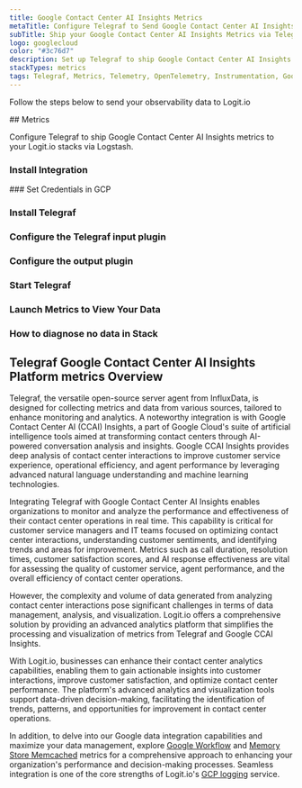 ```yaml
---
title: Google Contact Center AI Insights Metrics
metaTitle: Configure Telegraf to Send Google Contact Center AI Insights Metrics
subTitle: Ship your Google Contact Center AI Insights Metrics via Telegraf to your Logit.io Stack
logo: googlecloud
color: "#3c76d7"
description: Set up Telegraf to ship Google Contact Center AI Insights metrics to Logit.io. Use our Telegraf Google Contact Center AI Insights metrics example configuration.
stackTypes: metrics
tags: Telegraf, Metrics, Telemetry, OpenTelemetry, Instrumentation, Google Contact Center AI Insights, Customer Service Insights, Ai
---
```


Follow the steps below to send your observability data to Logit.io

<Steps>
  ## Metrics

  Configure Telegraf to ship Google Contact Center AI Insights metrics to your Logit.io stacks via Logstash.
  
  ### Install Integration
  <InstallIntegration/>
  ### Set Credentials in GCP

  <SetGCPCredentials intro="Google Contact Center AI Insights is an exclusive aggregation of services encapsulated within Google Cloud. It's intentionally designed for the creation, deployment, and management of asynchronous task queues, fostering secure and efficient coordination between various software entities in a cloud-driven landscape."/>
  
  ### Install Telegraf

  <InstallTelegraf />

  ### Configure the Telegraf input plugin

  <TelegrafStackDriverInput metric_type="contactcenterinsights.googleapis.com"/>

  ### Configure the output plugin

  <TelegrafOutputPlugin />

  ### Start Telegraf

  <StartTelegraf />

  ### Launch Metrics to View Your Data

  <LaunchVisualizer type="metrics" />

  ### How to diagnose no data in Stack

  <DiagnoseNoData />
</Steps>

## Telegraf Google Contact Center AI Insights Platform metrics Overview

Telegraf, the versatile open-source server agent from InfluxData, is designed for collecting metrics 
and data from various sources, tailored to enhance monitoring and analytics. A noteworthy integration 
is with Google Contact Center AI (CCAI) Insights, a part of Google Cloud's suite of artificial 
intelligence tools aimed at transforming contact centers through AI-powered conversation analysis 
and insights. Google CCAI Insights provides deep analysis of contact center interactions to improve 
customer service experience, operational efficiency, and agent performance by leveraging advanced 
natural language understanding and machine learning technologies.

Integrating Telegraf with Google Contact Center AI Insights enables organizations to monitor and 
analyze the performance and effectiveness of their contact center operations in real time. This 
capability is critical for customer service managers and IT teams focused on optimizing contact 
center interactions, understanding customer sentiments, and identifying trends and areas for 
improvement. Metrics such as call duration, resolution times, customer satisfaction scores, and 
AI response effectiveness are vital for assessing the quality of customer service, agent performance, 
and the overall efficiency of contact center operations.

However, the complexity and volume of data generated from analyzing contact center interactions 
pose significant challenges in terms of data management, analysis, and visualization. Logit.io 
offers a comprehensive solution by providing an advanced analytics platform that simplifies the 
processing and visualization of metrics from Telegraf and Google CCAI Insights. 

With Logit.io, businesses can enhance their contact center analytics capabilities, enabling them 
to gain actionable insights into customer interactions, improve customer satisfaction, and 
optimize contact center performance. The platform's advanced analytics and visualization tools 
support data-driven decision-making, facilitating the identification of trends, patterns, and 
opportunities for improvement in contact center operations.

In addition, to delve into our Google data integration capabilities and maximize your data 
management, explore [Google Workflow](/integrations/google-cloud-workflows/#metrics) 
and [Memory Store Memcached](/integrations/google-cloud-memory-store-memcached/#metrics) 
metrics for a comprehensive approach to enhancing your organization's performance and 
decision-making processes. Seamless integration is one of the core strengths of 
Logit.io's [GCP logging](https://logit.io/solutions/gcp-logging/) service.